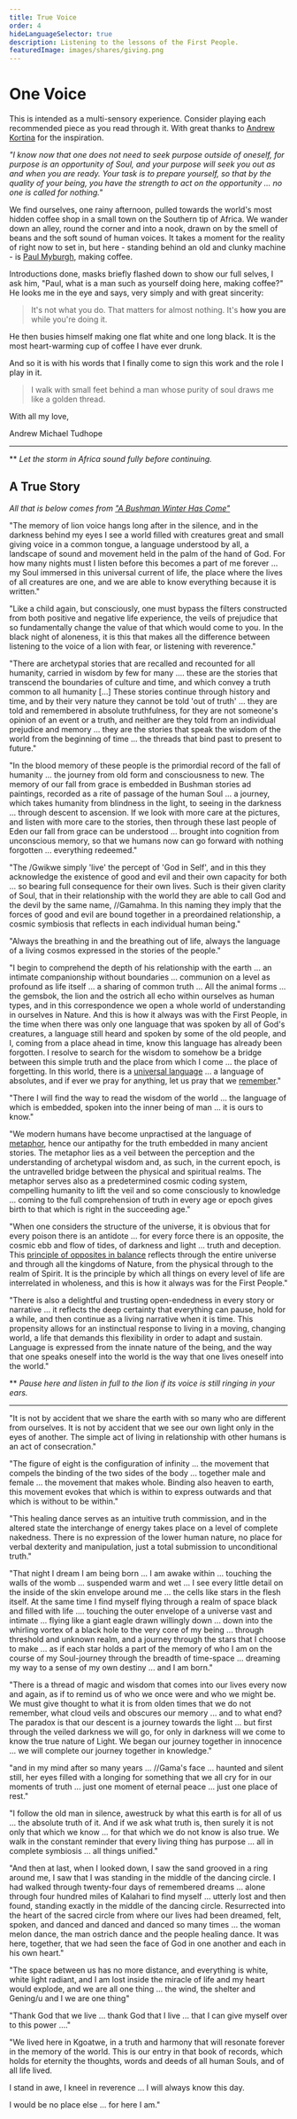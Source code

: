 ```yaml
---
title: True Voice
order: 4
hideLanguageSelector: true
description: Listening to the lessons of the First People.
featuredImage: images/shares/giving.png
---
```


# One Voice

This is intended as a multi-sensory experience. Consider playing each recommended piece as you read through it. With great thanks to [Andrew Kortina](https://kortina.nyc/about-andrew-kortina/) for the inspiration.

<Sound src="https://www.youtube-nocookie.com/embed/izYrFFyY0O4" />

_"I know now that one does not need to seek purpose outside of oneself, for purpose is an opportunity of Soul, and your purpose will seek you out as and when you are ready. Your task is to prepare yourself, so that by the quality of your being, you have the strength to act on the opportunity ... no one is called for nothing."_

We find ourselves, one rainy afternoon, pulled towards the world's most hidden coffee shop in a small town on the Southern tip of Africa. We wander down an alley, round the corner and into a nook, drawn on by the smell of beans and the soft sound of human voices. It takes a moment for the reality of right now to set in, but here - standing behind an old and clunky machine - is [Paul Myburgh](/learn/module-0/conversation), making coffee.

Introductions done, masks briefly flashed down to show our full selves, I ask him, "Paul, what is a man such as yourself doing here, making coffee?" He looks me in the eye and says, very simply and with great sincerity:

> It's not what you do. That matters for almost nothing. It's **how you are** while you're doing it.

He then busies himself making one flat white and one long black. It is the most heart-warming cup of coffee I have ever drunk.

And so it is with his words that I finally come to sign this work and the role I play in it.

> I walk with small feet behind a man whose purity of soul draws me like a golden thread.

With all my love,

Andrew Michael Tudhope

---

** _Let the storm in Africa sound fully before continuing._

## A True Story

<Sound src="https://www.youtube-nocookie.com/embed/xgPJtIpQtjo" />

_All that is below comes from ["A Bushman Winter Has Come"](https://www.amazon.com/Bushman-Winter-Has-Come-Bushmen/dp/0143530666)_

"The memory of lion voice hangs long after in the silence, and in the darkness behind my eyes I see a world filled with creatures great and small giving voice in a common tongue, a language understood by all, a landscape of sound and movement held in the palm of the hand of God. For how many nights must I listen before this becomes a part of me forever ... my Soul immersed in this universal current of life, the place where the lives of all creatures are one, and we are able to know everything because it is written."

"Like a child again, but consciously, one must bypass the filters constructed from both positive and negative life experience, the veils of prejudice that so fundamentally change the value of that which would come to you. In the black night of aloneness, it is this that makes all the difference between listening to the voice of a lion with fear, or listening with reverence."

"There are archetypal stories that are recalled and recounted for all humanity, carried in wisdom by few for many .... these are the stories that transcend the boundaries of culture and time, and which convey a truth common to all humanity \[...\] These stories continue through history and time, and by their very nature they cannot be told 'out of truth' ... they are told and remembered in absolute truthfulness, for they are not someone's opinion of an event or a truth, and neither are they told from an individual prejudice and memory ... they are the stories that speak the wisdom of the world from the beginning of time ... the threads that bind past to present to future."

"In the blood memory of these people is the primordial record of the fall of humanity ... the journey from old form and consciousness to new. The memory of our fall from grace is embedded in Bushman stories ad paintings, recorded as a rite of passage of the human Soul ... a journey, which takes humanity from blindness in the light, to seeing in the darkness ... through descent to ascension. If we look with more care at the pictures, and listen with more care to the stories, then through these last people of Eden our fall from grace can be understood ... brought into cognition from unconscious memory, so that we humans now can go forward with nothing forgotten ... everything redeemed."

"The /Gwikwe simply 'live' the percept of 'God in Self', and in this they acknowledge the existence of good and evil and their own capacity for both ... so bearing full consequence for their own lives. Such is their given clarity of Soul, that in their relationship with the world they are able to call God and the devil by the same name, //Gamahma. In this naming they imply that the forces of good and evil are bound together in a preordained relationship, a cosmic symbiosis that reflects in each individual human being."

"Always the breathing in and the breathing out of life, always the language of a living cosmos expressed in the stories of the people."

"I begin to comprehend the depth of his relationship with the earth ... an intimate companionship without boundaries ... communion on a level as profound as life itself ... a sharing of common truth ... All the animal forms ... the gemsbok, the lion and the ostrich all echo within ourselves as human types, and in this correspondence we open a whole world of understanding in ourselves in Nature. And this is how it always was with the First People, in the time when there was only one language that was spoken by all of God's creatures, a language still heard and spoken by some of the old people, and I, coming from a place ahead in time, know this language has already been forgotten. I resolve to search for the wisdom to somehow be a bridge between this simple truth and the place from which I come ... the place of forgetting. In this world, there is a [universal language](/learn/module-7/perfection) ... a language of absolutes, and if ever we pray for anything, let us pray that we [remember](https://thebluebook.co.za/canto-i/)."

"There I will find the way to read the wisdom of the world ... the language of which is embedded, spoken into the inner being of man ... it is ours to know."

"We modern humans have become unpractised at the language of [metaphor](https://andytudhope.africa/soul/), hence our antipathy for the truth embedded in many ancient stories. The metaphor lies as a veil between the perception and the understanding of archetypal wisdom and, as such, in the current epoch, is the untravelled bridge between the physical and spiritual realms. The metaphor serves also as a predetermined cosmic coding system, compelling humanity to lift the veil and so come consciously to knowledge ... coming to the full comprehension of truth in every age or epoch gives birth to that which is right in the succeeding age."

"When one considers the structure of the universe, it is obvious that for every poison there is an antidote ... for every force there is an opposite, the cosmic ebb and flow of tides, of darkness and light ... truth and deception. This [principle of opposites in balance](/learn/module-0/play-of-pattern) reflects through the entire universe and through all the kingdoms of Nature, from the physical through to the realm of Spirit. It is the principle by which all things on every level of life are interrelated in wholeness, and this is how it always was for the First People."

"There is also a delightful and trusting open-endedness in every story or narrative ... it reflects the deep certainty that everything can pause, hold for a while, and then continue as a living narrative when it is time. This propensity allows for an instinctual response to living in a moving, changing world, a life that demands this flexibility in order to adapt and sustain. Language is expressed from the innate nature of the being, and the way that one speaks oneself into the world is the way that one lives oneself into the world."

** _Pause here and listen in full to the lion if its voice is still ringing in your ears._

---

<Sound src="https://www.youtube-nocookie.com/embed/F2gODM_X9G4?start=2310" />

"It is not by accident that we share the earth with so many who are different from ourselves. It is not by accident that we see our own light only in the eyes of another. The simple act of living in relationship with other humans is an act of consecration."

"The figure of eight is the configuration of infinity ... the movement that compels the binding of the two sides of the body ... together male and female ... the movement that makes whole. Binding also heaven to earth, this movement evokes that which is within to express outwards and that which is without to be within."

"This healing dance serves as an intuitive truth commission, and in the altered state the interchange of energy takes place on a level of complete nakedness. There is no expression of the lower human nature, no place for verbal dexterity and manipulation, just a total submission to unconditional truth."

"That night I dream I am being born ... I am awake within ... touching the walls of the womb ... suspended warm and wet ... I see every little detail on the inside of the skin envelope around me ... the cells like stars in the flesh itself. At the same time I find myself flying through a realm of space black and filled with life .... touching the outer envelope of a universe vast and intimate ... flying like a giant eagle drawn willingly down ... down into the whirling vortex of a black hole to the very core of my being ... through threshold and unknown realm, and a journey through the stars that I choose to make ... as if each star holds a part of the memory of who I am on the course of my Soul-journey through the breadth of time-space ... dreaming my way to a sense of my own destiny ... and I am born."

"There is a thread of magic and wisdom that comes into our lives every now and again, as if to remind us of who we once were and who we might be. We must give thought to what it is from olden times that we do not remember, what cloud veils and obscures our memory ... and to what end? The paradox is that our descent is a journey towards the light ... but first through the veiled darkness we will go, for only in darkness will we come to know the true nature of Light. We began our journey together in innocence ... we will complete our journey together in knowledge."

"and in my mind after so many years ... //Gama's face ... haunted and silent still, her eyes filled with a longing for something that we all cry for in our moments of truth ... just one moment of eternal peace ... just one place of rest."

"I follow the old man in silence, awestruck by what this earth is for all of us ... the absolute truth of it. And if we ask what truth is, then surely it is not only that which we know ... for that which we do not know is also true. We walk in the constant reminder that every living thing has purpose ... all in complete symbiosis ... all things unified."

"And then at last, when I looked down, I saw the sand grooved in a ring around me, I saw that I was standing in the middle of the dancing circle. I had walked through twenty-four days of remembered dreams ... alone through four hundred miles of Kalahari to find myself ... utterly lost and then found, standing exactly in the middle of the dancing circle. Resurrected into the heart of the sacred circle from where our lives had been dreamed, felt, spoken, and danced and danced and danced so many times ... the woman melon dance, the man ostrich dance and the people healing dance. It was here, together, that we had seen the face of God in one another and each in his own heart."

"The space between us has no more distance, and everything is white, white light radiant, and I am lost inside the miracle of life and my heart would explode, and we are all one thing ... the wind, the shelter and Gening/u and I we are one thing"

"Thank God that we live ... thank God that I live ... that I can give myself over to this power ...."

"We lived here in Kgoatwe, in a truth and harmony that will resonate forever in the memory of the world. This is our entry in that book of records, which holds for eternity the thoughts, words and deeds of all human Souls, and of all life lived.

I stand in awe, I kneel in reverence ... I will always know this day.

I would be no place else ... for here I am."

